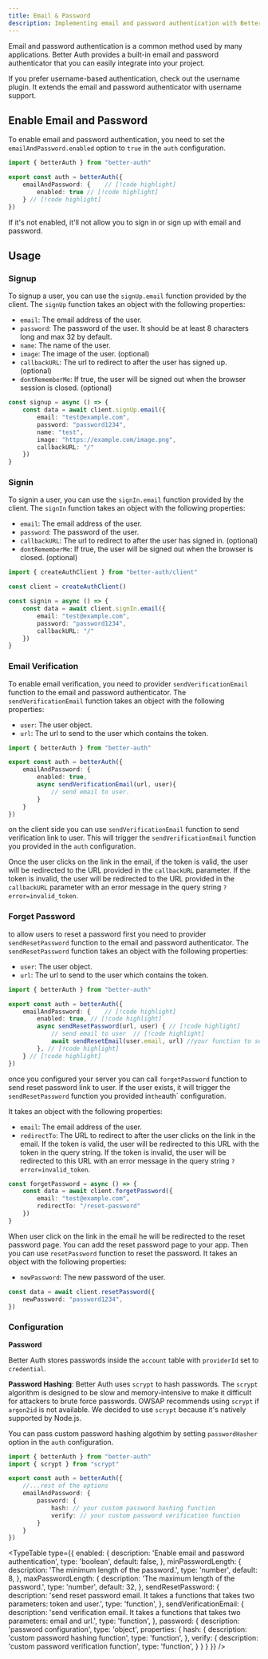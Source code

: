 ```yaml
---
title: Email & Password
description: Implementing email and password authentication with Better Auth
---
```


Email and password authentication is a common method used by many applications. Better Auth provides a built-in email and password authenticator that you can easily integrate into your project.

<Callout type="info">
  If you prefer username-based authentication, check out the <Link href="/docs/plugins/username">username plugin</Link>. It extends the email and password authenticator with username support.
</Callout>

## Enable Email and Password

To enable email and password authentication, you need to set the `emailAndPassword.enabled` option to `true` in the `auth` configuration.

```ts title="auth.ts"
import { betterAuth } from "better-auth"

export const auth = betterAuth({
    emailAndPassword: {    // [!code highlight]
        enabled: true // [!code highlight]
    } // [!code highlight]
})
```

<Callout type="info">
If it's not enabled, it'll not allow you to sign in or sign up with email and password.
</Callout>


## Usage

### Signup

To signup a user, you can use the `signUp.email` function provided by the client. The `signUp` function takes an object with the following properties:

- `email`: The email address of the user.
- `password`: The password of the user. It should be at least 8 characters long and max 32 by default.
- `name`: The name of the user.
- `image`: The image of the user. (optional)
- `callbackURL`: The url to redirect to after the user has signed up. (optional)
- `dontRememberMe`: If true, the user will be signed out when the browser session is closed. (optional)

```ts title="client.ts"
const signup = async () => {
    const data = await client.signUp.email({
        email: "test@example.com",
        password: "password1234",
        name: "test",
        image: "https://example.com/image.png",
        callbackURL: "/"
    })
}
```

### Signin

To signin a user, you can use the `signIn.email` function provided by the client. The `signIn` function takes an object with the following properties:

- `email`: The email address of the user.
- `password`: The password of the user.
- `callbackURL`: The url to redirect to after the user has signed in. (optional)
- `dontRememberMe`: If true, the user will be signed out when the browser is closed. (optional)

```ts title="client.ts"
import { createAuthClient } from "better-auth/client"

const client = createAuthClient()

const signin = async () => {
    const data = await client.signIn.email({
        email: "test@example.com",
        password: "password1234",
        callbackURL: "/"
    })
}
```

### Email Verification

To enable email verification, you need to provider `sendVerificationEmail` function to the email and password authenticator. The `sendVerificationEmail` function takes an object with the following properties:

- `user`: The user object.
- `url`: The url to send to the user which contains the token.

```ts title="auth.ts"
import { betterAuth } from "better-auth"

export const auth = betterAuth({
    emailAndPassword: {
        enabled: true,
        async sendVerificationEmail(url, user){
            // send email to user.
        }
    }
})
```

on the client side you can use `sendVerificationEmail` function to send verification link to user. This will trigger the `sendVerificationEmail` function you provided in the `auth` configuration.

Once the user clicks on the link in the email, if the token is valid, the user will be redirected to the URL provided in the `callbackURL` parameter. If the token is invalid, the user will be redirected to the URL provided in the `callbackURL` parameter with an error message in the query string `?error=invalid_token`.


### Forget Password

to allow users to reset a password first you need to provider `sendResetPassword` function to the email and password authenticator. The `sendResetPassword` function takes an object with the following properties:

- `user`: The user object.
- `url`: The url to send to the user which contains the token.

```ts title="auth.ts"
import { betterAuth } from "better-auth"

export const auth = betterAuth({
    emailAndPassword: {    // [!code highlight]
        enabled: true, // [!code highlight]
        async sendResetPassword(url, user) { // [!code highlight]
            // send email to user  // [!code highlight]
            await sendResetEmail(user.email, url) //your function to send email to user // [!code highlight]
        }, // [!code highlight]
    } // [!code highlight]
})
```

once you configured your server you can call `forgetPassword` function to send reset password link to user. If the user exists, it will trigger the `sendResetPassword` function you provided in` the `auth` configuration.

It takes an object with the following properties:

- `email`: The email address of the user.
- `redirectTo`: The URL to redirect to after the user clicks on the link in the email. If the token is valid, the user will be redirected to this URL with the token in the query string. If the token is invalid, the user will be redirected to this URL with an error message in the query string `?error=invalid_token`.

```ts title="client.ts"
const forgetPassword = async () => {
    const data = await client.forgetPassword({
        email: "test@example.com",
        redirectTo: "/reset-password"
    })
}
```

When user click on the link in the email he will be redirected to the reset password page. You can add the reset password page to your app. Then you can use `resetPassword` function to reset the password. It takes an object with the following properties:

- `newPassword`: The new password of the user.

```ts title="client.ts"
const data = await client.resetPassword({
    newPassword: "password1234",
})
```

### Configuration

**Password**

Better Auth stores passwords inside the `account` table with `providerId` set to `credential`.

**Password Hashing**: Better Auth uses `scrypt` to hash passwords. The `scrypt` algorithm is designed to be slow and memory-intensive to make it difficult for attackers to brute force passwords.  OWSAP recommends using `scrypt`  if `argon2id` is not available. We decided to use `scrypt` because it's natively supported by Node.js.

You can pass custom password hashing algothim by setting `passwordHasher` option in the `auth` configuration.

```ts title="auth.ts"
import { betterAuth } from "better-auth"
import { scrypt } from "scrypt"

export const auth = betterAuth({
    //...rest of the options
    emailAndPassword: {
        password: {
            hash: // your custom password hashing function
            verify: // your custom password verification function
        }
    }
})
```

<TypeTable
  type={{
    enabled: {
      description:
        'Enable email and password authentication',
      type: 'boolean',
      default: false,
    },
    minPasswordLength: {
        description: 'The minimum length of the password.',
        type: 'number',
        default: 8,
    },
    maxPasswordLength: {
        description: 'The maximum length of the password.',
        type: 'number',
        default: 32,
    },
    sendResetPassword: {
        description: 'send reset password email. It takes a functions that takes two parameters: token and user.',
        type: 'function',
    },
    sendVerificationEmail: {
        description: 'send verification email. It takes a functions that takes two parameters: email and url.',
        type: 'function',
    },
    password: {
        description: 'password configuration',
        type: 'object',
        properties: {
            hash: {
                description: 'custom password hashing function',
                type: 'function',
            },
            verify: {
                description: 'custom password verification function',
                type: 'function',
            }
        }
    }
  }}
/>
